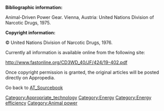 '''Bibliographic information:'''

Animal-Driven Power Gear. Vienna, Austria: United Nations Division of Narcotic Drugs, 1975.


'''Copyright information:'''

© United Nations Division of Narcotic Drugs, 1976.


Currently all information is available online from the following site:

http://www.fastonline.org/CD3WD_40/JF/424/19-402.pdf


Once copyright permission is granted, the original articles will be posted directly on Appropedia.




Go back to [[AT_Sourcebook]]

[[Category:Appropriate_technology]]
[[Category:Energy]]
[[Category:Energy efficiency]]
[[Category:Animal power]]